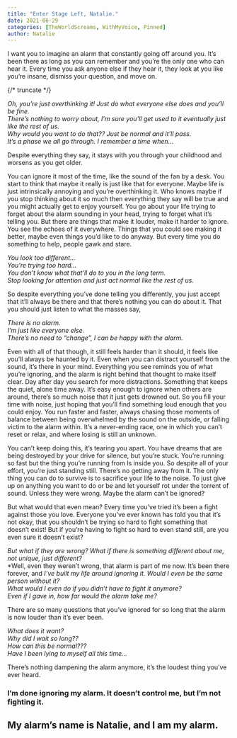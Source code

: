 ```yaml
---
title: "Enter Stage Left, Natalie."
date: 2021-06-29
categories: [TheWorldScreams, WithMyVoice, Pinned]
author: Natalie
---
```


I want you to imagine an alarm that constantly going off around you. It’s been there as long as you can remember and you’re the only one who can hear it. Every time you ask anyone else if they hear it, they look at you like you’re insane, dismiss your question, and move on.

{/* truncate */}

*Oh, you’re just overthinking it! Just do what everyone else does and you’ll be fine.*  
*There’s nothing to worry about, I’m sure you’ll get used to it eventually just like the rest of us.*  
*Why would you want to do that?? Just be normal and it’ll pass.*  
*It’s a phase we all go through. I remember a time when…*  

Despite everything they say, it stays with you through your childhood and worsens as you get older.

You can ignore it most of the time, like the sound of the fan by a desk. You start to think that maybe it really is just like that for everyone. Maybe life is just intrinsically annoying and you’re overthinking it. Who knows maybe if you stop thinking about it so much then everything they say will be true and you might actually get to enjoy yourself.
You go about your life trying to forget about the alarm sounding in your head, trying to forget what it’s telling you. But there are things that make it louder, make it harder to ignore. You see the echoes of it everywhere. Things that you could see making it better, maybe even things you’d like to do anyway. But every time you do something to help, people gawk and stare.

*You look too different...*  
*You’re trying too hard...*  
*You don’t know what that’ll do to you in the long term.*  
*Stop looking for attention and just act normal like the rest of us.*  

So despite everything you’ve done telling you differently, you just accept that it’ll always be there and that there’s nothing you can do about it. That you should just listen to what the masses say,

*There is no alarm.*  
*I’m just like everyone else.*  
*There’s no need to “change”, I can be happy with the alarm.*  

Even with all of that though, it still feels harder than it should, it feels like you’ll always be haunted by it. Even when you can distract yourself from the sound, it’s there in your mind. Everything you see reminds you of what you’re ignoring, and the alarm is right behind that thought to make itself clear. Day after day you search for more distractions. Something that keeps the quiet, alone time away.
It’s easy enough to ignore when others are around, there’s so much noise that it just gets drowned out. So you fill your time with noise, just hoping that you’ll find something loud enough that you could enjoy. You run faster and faster, always chasing those moments of balance between being overwhelmed by the sound on the outside, or falling victim to the alarm within. It’s a never-ending race, one in which you can’t reset or relax, and where losing is still an unknown.

You can’t keep doing this, it’s tearing you apart. You have dreams that are being destroyed by your drive for silence, but you’re stuck. You’re running so fast but the thing you’re running from Is inside you. So despite all of your effort, you’re just standing still. There’s no getting away from it. The only thing you can do to survive is to sacrifice your life to the noise. To just give up on anything you want to do or be and let yourself rot under the torrent of sound. Unless they were wrong. Maybe the alarm can’t be ignored?

But what would that even mean? Every time you’ve tried it’s been a fight against those you love. Everyone you’ve ever known has told you that it’s not okay, that you shouldn’t be trying so hard to fight something that doesn’t exist! But if you’re having to fight so hard to even stand still, are you even sure it doesn’t exist?

*But what if they are wrong? What if there is something different about me, not unique, just different?*  
*Well, even they weren’t wrong, that alarm is part of me now. It’s been there forever, and *I’ve built my life around ignoring it. Would I even be the same person without it?*  
*What would I even do if you didn’t have to fight it anymore?*  
*Even if I gave in, how far would the alarm take me?*  

There are so many questions that you’ve ignored for so long that the alarm is now louder than it’s ever been.

*What does it want?*  
*Why did I wait so long??*  
*How can this be normal???*  
*Have I been lying to myself all this time...*  

There’s nothing dampening the alarm anymore, it’s the loudest thing you’ve ever heard.

### I’m done ignoring my alarm. It doesn’t control me, but I’m not fighting it.
## My alarm’s name is Natalie, and I am my alarm.